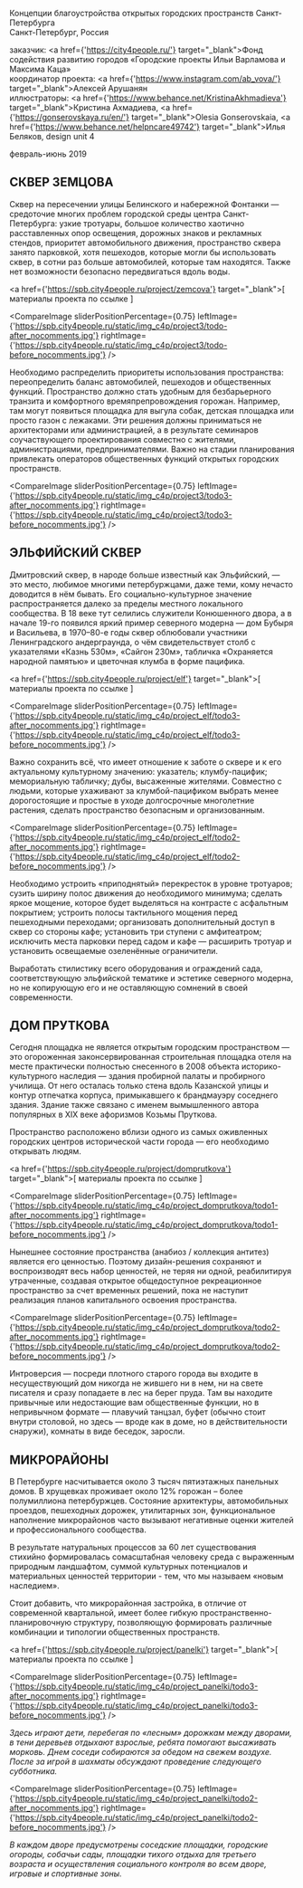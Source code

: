 
<Title>КОНЦЕПЦИИ spb.city4people.ru</Title>

Концепции благоустройства открытых городских пространств Санкт-Петербурга<br/>
Санкт-Петербург, Россия

заказчик: <a href={'https://city4people.ru/'} target="_blank">Фонд содействия развитию городов «Городские проекты Ильи Варламова и Максима Каца»</a><br/>
координатор проекта: <a href={'https://www.instagram.com/ab_vova/'} target="_blank">Алексей Арушанян</a><br/>
иллюстраторы: <a href={'https://www.behance.net/KristinaAkhmadieva'} target="_blank">Кристина Ахмадиева,</a> <a href={'https://gonserovskaya.ru/en/'} target="_blank">Olesia Gonserovskaia,</a> <a href={'https://www.behance.net/helpncare49742'} target="_blank">Илья Беляков,</a> design unit 4

февраль-июнь 2019

## СКВЕР ЗЕМЦОВА

Сквер на пересечении улицы Белинского и набережной Фонтанки — средоточие многих проблем городской среды центра Санкт-Петербурга: узкие тротуары, большое количество хаотично расставленных опор освещения, дорожных знаков и рекламных стендов, приоритет автомобильного движения, пространство сквера занято парковкой, хотя пешеходов, которые могли бы использовать сквер, в сотни раз больше автомобилей, которые там находятся. Также нет возможности безопасно передвигаться вдоль воды.


<a href={'https://spb.city4people.ru/project/zemcova'} target="_blank">[ материалы проекта по ссылке ]</a>

<CompareImage
    sliderPositionPercentage={0.75}
    leftImage={'https://spb.city4people.ru/static/img_c4p/project3/todo-after_nocomments.jpg'}
    rightImage={'https://spb.city4people.ru/static/img_c4p/project3/todo-before_nocomments.jpg'}
/>

Необходимо распределить приоритеты использования пространства: переопределить баланс автомобилей, пешеходов и общественных функций. Пространство должно стать удобным для безбарьерного транзита и комфортного времяпрепровождения горожан. Например, там могут появиться площадка для выгула собак, детская площадка или просто газон с лежаками. Эти решения должны приниматься не архитекторами или администрацией, а в результате семинаров соучаствующего проектирования совместно с жителями, администрациями, предпринимателями. Важно на стадии планирования привлекать операторов общественных функций открытых городских пространств.

<CompareImage
    sliderPositionPercentage={0.75}
    leftImage={'https://spb.city4people.ru/static/img_c4p/project3/todo3-after_nocomments.jpg'}
    rightImage={'https://spb.city4people.ru/static/img_c4p/project3/todo3-before_nocomments.jpg'}
/>



## ЭЛЬФИЙСКИЙ СКВЕР

Дмитровский сквер, в народе больше известный как Эльфийский, — это место, любимое многими петербуржцами, даже теми, кому нечасто доводится в нём бывать. Его социально-культурное значение распространяется далеко за пределы местного локального сообщества. В 18 веке тут селились служители Конюшенного двора, а в начале 19-го появился яркий пример северного модерна — дом Бубыря и Васильева, в 1970–80-е годы сквер облюбовали участники Ленинградского андерграунда, о чём свидетельствует столб с указателями «Казнь 530м», «Сайгон 230м», табличка «Охраняется народной памятью» и цветочная клумба в форме пацифика.

<a href={'https://spb.city4people.ru/project/elf'} target="_blank">[ материалы проекта по ссылке ]</a>

<CompareImage
    sliderPositionPercentage={0.75}
    leftImage={'https://spb.city4people.ru/static/img_c4p/project_elf/todo3-after_nocomments.jpg'}
    rightImage={'https://spb.city4people.ru/static/img_c4p/project_elf/todo3-before_nocomments.jpg'}
/>

Важно сохранить всё, что имеет отношение к заботе о сквере и к его актуальному культурному значению: указатель; клумбу-пацифик; мемориальную табличку; дубы, высаженные жителями. Cовместно с людьми, которые ухаживают за клумбой-пацификом выбрать менее дорогостоящие и простые в уходе долгосрочные многолетние растения, сделать пространство безопасным и организованным.

<CompareImage
    sliderPositionPercentage={0.75}
    leftImage={'https://spb.city4people.ru/static/img_c4p/project_elf/todo2-after_nocomments.jpg'}
    rightImage={'https://spb.city4people.ru/static/img_c4p/project_elf/todo2-before_nocomments.jpg'}
/>


Необходимо устроить «приподнятый» перекресток в уровне тротуаров; сузить ширину полос движения до необходимого минимума; сделать яркое мощение, которое будет выделяться на контрасте с асфальтным покрытием; устроить полосы тактильного мощения перед пешеходными переходами; организовать дополнительный доступ в сквер со стороны кафе; установить три ступени с амфитеатром; исключить места парковки перед садом и кафе — расширить тротуар и установить освещаемые озеленённые ограничители.

Выработать стилистику всего оборудования и ограждений сада, соответствующую эльфийской тематике и эстетике северного модерна, но не копирующую его и не оставляющую сомнений в своей современности.
            

## ДОМ ПРУТКОВА

Сегодня площадка не является открытым городским пространством — это огороженная законсервированная строительная площадка отеля на месте практически полностью снесенного в 2008 объекта историко-культурного наследия — здания пробирной палаты и пробирного училища. От него осталась только стена вдоль Казанской улицы и контур отпечатка корпуса, примыкавшего к брандмауэру соседнего здания. Здание также связано с именем вымышленного автора популярных в XIX веке афоризмов Козьмы Пруткова.

Пространство расположено вблизи одного из самых оживленных городских центров исторической части города —  его необходимо открывать людям.
     
<a href={'https://spb.city4people.ru/project/domprutkova'} target="_blank">[ материалы проекта по ссылке ]</a>
            

<CompareImage
    sliderPositionPercentage={0.75}
    leftImage={'https://spb.city4people.ru/static/img_c4p/project_domprutkova/todo1-after_nocomments.jpg'}
    rightImage={'https://spb.city4people.ru/static/img_c4p/project_domprutkova/todo1-before_nocomments.jpg'}
/>

Нынешнее состояние пространства (анабиоз / коллекция антитез) является его ценностью. Поэтому дизайн-решения сохраняют и воспроизводят весь набор ценностей, не теряя ни одной, реабилитируя утраченные, создавая открытое общедоступное рекреационное пространство за счет временных решений, пока не наступит реализация планов капитального освоения пространства.

<CompareImage
    sliderPositionPercentage={0.75}
    leftImage={'https://spb.city4people.ru/static/img_c4p/project_domprutkova/todo2-after_nocomments.jpg'}
    rightImage={'https://spb.city4people.ru/static/img_c4p/project_domprutkova/todo2-before_nocomments.jpg'}
/>


Интроверсия — посреди плотного старого города вы входите в несуществующий дом никогда не жившего ни в нем, ни на свете писателя и сразу попадаете в лес на берег пруда. Там вы находите привычные или недостающие вам общественные функции, но в непривычном формате — плавучий танцзал, буфет (обычно стоит внутри столовой, но здесь — вроде как в доме, но в действительности снаружи), комнаты в виде беседок, заросли.



## МИКРОРАЙОНЫ


В Петербурге насчитывается около 3 тысяч пятиэтажных панельных домов. В хрущевках проживает около 12% горожан – более полумиллиона петербуржцев. Состояние архитектуры, автомобильных проездов, пешеходных дорожек, утилитарных зон, функциональное наполнение микрорайонов часто вызывают негативные оценки жителей и профессионального сообщества.

В результате натуральных процессов за 60 лет существования стихийно формировалась сомасштабная человеку среда с выраженным природным ландшафтом, суммой культурных потенциалов и материальных ценностей территории - тем, что мы называем «новым наследием».

Стоит добавить, что микрорайонная застройка, в отличие от современной квартальной, имеет более гибкую пространственно-планировочную структуру, позволяющую формировать различные комбинации и типологии общественных пространств.

<a href={'https://spb.city4people.ru/project/panelki'} target="_blank">[ материалы проекта по ссылке ]</a>


<CompareImage
    sliderPositionPercentage={0.75}
    leftImage={'https://spb.city4people.ru/static/img_c4p/project_panelki/todo3-after_nocomments.jpg'}
    rightImage={'https://spb.city4people.ru/static/img_c4p/project_panelki/todo3-before_nocomments.jpg'}
/>


_Здесь играют дети, перебегая по «лесным» дорожкам между дворами, в тени деревьев отдыхают взрослые, ребята помогают высаживать морковь. Днем соседи собираются за обедом на свежем воздухе. После за игрой в шахматы обсуждают проведение следующего субботника._

<CompareImage
    sliderPositionPercentage={0.75}
    leftImage={'https://spb.city4people.ru/static/img_c4p/project_panelki/todo2-after_nocomments.jpg'}
    rightImage={'https://spb.city4people.ru/static/img_c4p/project_panelki/todo2-before_nocomments.jpg'}
/>

_В каждом дворе предусмотрены соседские площадки, городские огороды, собачьи сады, площадки тихого отдыха для третьего возраста и осуществления социального контроля во всем дворе, игровые и спортивные зоны._